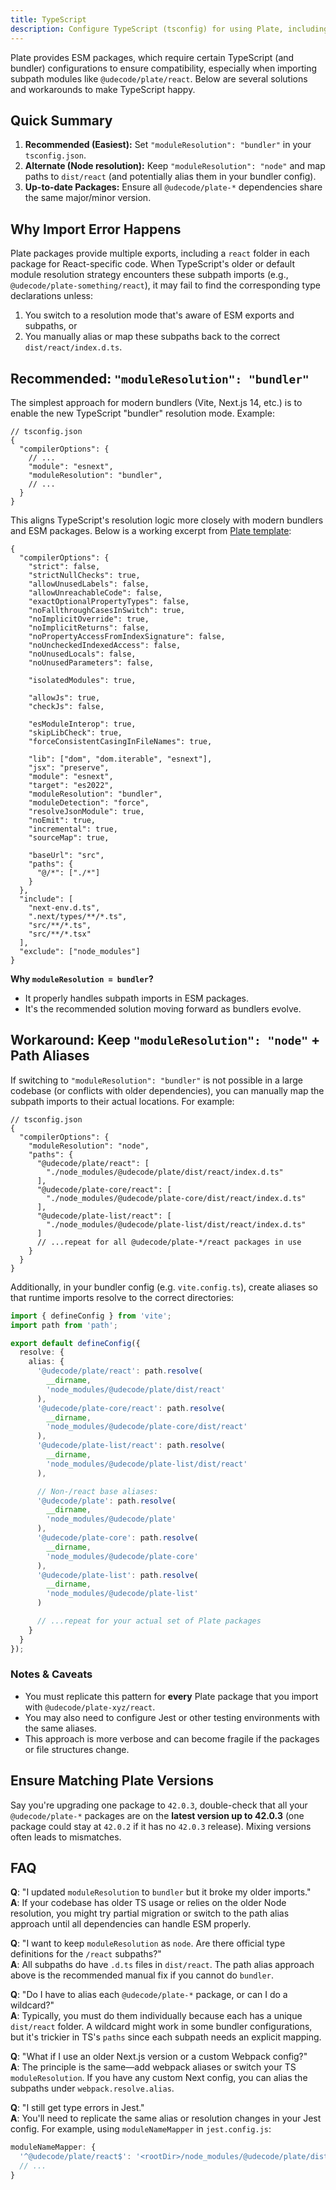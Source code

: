 ```yaml
---
title: TypeScript
description: Configure TypeScript (tsconfig) for using Plate, including module resolution solutions.
---
```


Plate provides ESM packages, which require certain TypeScript (and bundler) configurations to ensure compatibility, especially when importing subpath modules like `@udecode/plate/react`. Below are several solutions and workarounds to make TypeScript happy.

## Quick Summary

1. **Recommended (Easiest):** Set `"moduleResolution": "bundler"` in your `tsconfig.json`.
2. **Alternate (Node resolution):** Keep `"moduleResolution": "node"` and map paths to `dist/react` (and potentially alias them in your bundler config).
3. **Up-to-date Packages:** Ensure all `@udecode/plate-*` dependencies share the same major/minor version.

## Why Import Error Happens

Plate packages provide multiple exports, including a `react` folder in each package for React-specific code. When TypeScript's older or default module resolution strategy encounters these subpath imports (e.g., `@udecode/plate-something/react`), it may fail to find the corresponding type declarations unless:

1. You switch to a resolution mode that's aware of ESM exports and subpaths, or
2. You manually alias or map these subpaths back to the correct `dist/react/index.d.ts`.

## Recommended: `"moduleResolution": "bundler"`

The simplest approach for modern bundlers (Vite, Next.js 14, etc.) is to enable the new TypeScript "bundler" resolution mode. Example:

```jsonc
// tsconfig.json
{
  "compilerOptions": {
    // ...
    "module": "esnext",
    "moduleResolution": "bundler",
    // ...
  }
}
```

This aligns TypeScript's resolution logic more closely with modern bundlers and ESM packages. Below is a working excerpt from [Plate template](https://github.com/udecode/plate-template):

```jsonc
{
  "compilerOptions": {
    "strict": false,
    "strictNullChecks": true,
    "allowUnusedLabels": false,
    "allowUnreachableCode": false,
    "exactOptionalPropertyTypes": false,
    "noFallthroughCasesInSwitch": true,
    "noImplicitOverride": true,
    "noImplicitReturns": false,
    "noPropertyAccessFromIndexSignature": false,
    "noUncheckedIndexedAccess": false,
    "noUnusedLocals": false,
    "noUnusedParameters": false,

    "isolatedModules": true,

    "allowJs": true,
    "checkJs": false,

    "esModuleInterop": true,
    "skipLibCheck": true,
    "forceConsistentCasingInFileNames": true,

    "lib": ["dom", "dom.iterable", "esnext"],
    "jsx": "preserve",
    "module": "esnext",
    "target": "es2022",
    "moduleResolution": "bundler",
    "moduleDetection": "force",
    "resolveJsonModule": true,
    "noEmit": true,
    "incremental": true,
    "sourceMap": true,

    "baseUrl": "src",
    "paths": {
      "@/*": ["./*"]
    }
  },
  "include": [
    "next-env.d.ts",
    ".next/types/**/*.ts",
    "src/**/*.ts",
    "src/**/*.tsx"
  ],
  "exclude": ["node_modules"]
}
```

**Why `moduleResolution = bundler`?**  
- It properly handles subpath imports in ESM packages.  
- It's the recommended solution moving forward as bundlers evolve.

## Workaround: Keep `"moduleResolution": "node"` + Path Aliases

If switching to `"moduleResolution": "bundler"` is not possible in a large codebase (or conflicts with older dependencies), you can manually map the subpath imports to their actual locations. For example:

```jsonc
// tsconfig.json
{
  "compilerOptions": {
    "moduleResolution": "node",
    "paths": {
      "@udecode/plate/react": [
        "./node_modules/@udecode/plate/dist/react/index.d.ts"
      ],
      "@udecode/plate-core/react": [
        "./node_modules/@udecode/plate-core/dist/react/index.d.ts"
      ],
      "@udecode/plate-list/react": [
        "./node_modules/@udecode/plate-list/dist/react/index.d.ts"
      ]
      // ...repeat for all @udecode/plate-*/react packages in use
    }
  }
}
```

Additionally, in your bundler config (e.g. `vite.config.ts`), create aliases so that runtime imports resolve to the correct directories:

```ts
import { defineConfig } from 'vite';
import path from 'path';

export default defineConfig({
  resolve: {
    alias: {
      '@udecode/plate/react': path.resolve(
        __dirname,
        'node_modules/@udecode/plate/dist/react'
      ),
      '@udecode/plate-core/react': path.resolve(
        __dirname,
        'node_modules/@udecode/plate-core/dist/react'
      ),
      '@udecode/plate-list/react': path.resolve(
        __dirname,
        'node_modules/@udecode/plate-list/dist/react'
      ),

      // Non-/react base aliases:
      '@udecode/plate': path.resolve(
        __dirname,
        'node_modules/@udecode/plate'
      ),
      '@udecode/plate-core': path.resolve(
        __dirname,
        'node_modules/@udecode/plate-core'
      ),
      '@udecode/plate-list': path.resolve(
        __dirname,
        'node_modules/@udecode/plate-list'
      )

      // ...repeat for your actual set of Plate packages
    }
  }
});
```

### Notes & Caveats
- You must replicate this pattern for **every** Plate package that you import with `@udecode/plate-xyz/react`.
- You may also need to configure Jest or other testing environments with the same aliases. 
- This approach is more verbose and can become fragile if the packages or file structures change.

## Ensure Matching Plate Versions

Say you're upgrading one package to `42.0.3`, double-check that all your `@udecode/plate-*` packages are on the **latest version up to 42.0.3** (one package could stay at `42.0.2` if it has no `42.0.3` release). Mixing versions often leads to mismatches.

## FAQ

**Q**: "I updated `moduleResolution` to `bundler` but it broke my older imports."  
**A**: If your codebase has older TS usage or relies on the older Node resolution, you might try partial migration or switch to the path alias approach until all dependencies can handle ESM properly.

**Q**: "I want to keep `moduleResolution` as `node`. Are there official type definitions for the `/react` subpaths?"  
**A**: All subpaths do have `.d.ts` files in `dist/react`. The path alias approach above is the recommended manual fix if you cannot do `bundler`.

**Q**: "Do I have to alias each `@udecode/plate-*` package, or can I do a wildcard?"  
**A**: Typically, you must do them individually because each has a unique `dist/react` folder. A wildcard might work in some bundler configurations, but it's trickier in TS's `paths` since each subpath needs an explicit mapping.

**Q**: "What if I use an older Next.js version or a custom Webpack config?"  
**A**: The principle is the same—add webpack aliases or switch your TS `moduleResolution`. If you have any custom Next config, you can alias the subpaths under `webpack.resolve.alias`.

**Q**: "I still get type errors in Jest."  
**A**: You'll need to replicate the same alias or resolution changes in your Jest config. For example, using `moduleNameMapper` in `jest.config.js`:
  ```js
  moduleNameMapper: {
    '^@udecode/plate/react$': '<rootDir>/node_modules/@udecode/plate/dist/react',
    // ...
  }
  ```
